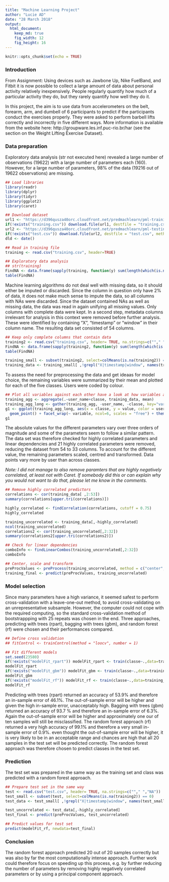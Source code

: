```yaml
---
title: "Machine Learning Project"
author: "Lucie AD"
date: "28 March 2018"
output: 
  html_document:
    keep_md: true
    fig_width: 12
    fig_height: 16
---
```


```r
knitr::opts_chunk$set(echo = TRUE)
```

### Introduction

From Assignment: Using devices such as Jawbone Up, Nike FuelBand, and Fitbit it is now possible to collect a large amount of data about personal activity relatively inexpensively. People regularly quantify how much of a particular activity they do, but they rarely quantify how well they do it.

In this project, the aim is to use data from accelerometers on the belt, forearm, arm, and dumbell of 6 participants to predict if the participants conduct the exercises properly. They were asked to perform barbell lifts correctly and incorrectly in five different ways. More information is available from the website here: http://groupware.les.inf.puc-rio.br/har (see the section on the Weight Lifting Exercise Dataset).

### Data preparation

Exploratory data analysis (str not executed here) revealed a large number of observations (19622) with a large number of parameters each (160). However, for a large number of parameters, 98% of the data (19216 out of 19622 observations) are missing.

```r

## Load libraries
library(readr)
library(dplyr)
library(tidyr)
library(ggplot2)
library(caret)

## Download dataset
url1 <- "https://d396qusza40orc.cloudfront.net/predmachlearn/pml-training.csv"
if(!exists("training.csv")) download.file(url1, destfile = "training.csv", method="curl")
url2 <- "https://d396qusza40orc.cloudfront.net/predmachlearn/pml-testing.csv"
if(!exists("test.csv")) download.file(url2, destfile = "test.csv", method="curl")
dld <- date()

## Read in training file
training <- read.csv("training.csv", header=TRUE)

## Exploratory data analysis
## str(training)
FindNA <- data.frame(sapply(training, function(y) sum(length(which(is.na(y))))))
table(FindNA)
```

Machine learning algorithms do not deal well with missing data, so it should either be imputed or discarded. Since the column in question only have 2% of data, it does not make much sense to impute the data, so all columns with NAs were discarded. Since the dataset contained NAs as well as missing data, the data was read in again unifying all missing values. Only columns with complete data were kept. In a second step, metadata columns irrelevant for analysis in this context were removed before further analysis. These were identified by containing "X", "timestamp" or "window" in their column name. The resulting data set consisted of 54 columns.

```r

## Keep only complete columns that contain data
training2 <- read.csv("training.csv", header= TRUE, na.strings=c(""," ","NA"))
FindNA <- data.frame(sapply(training2, function(y) sum(length(which(is.na(y))))))
table(FindNA)

training_small <- subset(training2, select=colMeans(is.na(training2)) == 0)
training_data <- training_small[ ,!grepl("X|timestamp|window", names(training_small))]
```

To assess the need for preprocessing the data and get ideaas for model choice, the remaining variables were summarized by their mean and plotted for each of the five classes. Users were coded by colour.

```r
## Plot all variables against each other have a look at how variables are spread
training_agg <- aggregate(.~user_name+classe, training_data, mean)
training_agg_long <- gather(training_agg, -user_name, -classe, key="variable", value="value")
g1 <- ggplot(training_agg_long, aes(x = classe, y = value, color = user_name)) +
  geom_point() + facet_wrap(~ variable, ncol=6, scales = "free") + theme_bw()
g1
```

The absolute values for the different parameters vary over three orders of magnitude and some of the parameters seem to follow a similar pattern. The data set was therefore checked for highly correlated parameters and linear dependencies and 21 highly correlated parameters were removed, reducing the dataset from 54 to 33 columns. To account for the different value, the remaining parameters scaled, centred and transformed. Data points vary more by user than across classes.

*Note: I did not manage to also remove paramters that are highly negatively correlated, at least not with Caret. If somebody did this or can explain why you would not want to do that, please let me know in the comments.* 

```r

## Remove highly correlated predictors
correlations <- cor(training_data[ ,2:53])
summary(correlations[upper.tri(correlations)])

highly_correlated <- findCorrelation(correlations, cutoff = 0.75)
highly_correlated

training_uncorrelated <- training_data[,-highly_correlated]
ncol(training_uncorrelated)
correlations2 <- cor(training_uncorrelated[,2:32])
summary(correlations2[upper.tri(correlations2)])

## Check for linear dependencies
comboInfo <- findLinearCombos(training_uncorrelated[,2:32])
comboInfo

## Center, scale and transform
preProcValues <- preProcess(training_uncorrelated, method = c("center", "scale", "YeoJohnson"))
training_final <- predict(preProcValues, training_uncorrelated)
```

### Model selection

Since many parameters have a high variance, it seemed safest to perform cross-validation with a leave-one-out method, to avoid cross-validating on an unrepresentative subsample. However, the computer could not cope with the required computing, so the standard cross-validation method of bootstrappping with 25 repeats was chosen in the end. Three approaches, predicting with trees (rpart), bagging with trees (gbm), and random forest (rf) were chosen and their performances compared.

```r

## Define cross validation
## fitControl <- trainControl(method = "loocv", number = 1)

## Fit different models
set.seed(23580)
if(!exists("modelFit_rpart")) modelFit_rpart <- train(classe~.,data=training_final, method="rpart")
modelFit_rpart
if(!exists("modelFit_gbm")) modelFit_gbm <- train(classe~.,data=training_final, method="gbm", verbose=FALSE)
modelFit_gbm
if(!exists("modelFit_rf")) modelFit_rf <- train(classe~.,data=training_final, method="rf")
modelFit_rf

```

Predicting with trees (rpart) returned an accuracy of 53.9% and therefore an in-sample error of 46.1%. The out-of-sample error will be higher and given the high in-sample error, unacceptably high. Bagging with trees (gbm) returned an accuracy of 93.7 % and therefore an in-sample error of 6.3%. Again the out-of-sample error will be higher and approximately one our of ten samples will still be misclassified. The random forest approach (rf) returned a very high accuracy of 99.1% and therefore a very small in-sample error of 0.9%. even thought the out-of-sample error will be higher, it is very likely to be in an acceptable range and chances are high that all 20 samples in the test set will be predicted correctly. The random forest approach was therefore chosen to predict classes in the test set.

### Prediction

The test set was prepared in the same way as the training set and class was predicted with a random forest approach.

```r
## Prepare test set in the same way
test <- read.csv("test.csv", header= TRUE, na.strings=c(""," ","NA"))
test_small <- subset(test, select=colMeans(is.na(training2)) == 0)
test_data <- test_small[ ,!grepl("X|timestamp|window", names(test_small))]

test_uncorrelated <- test_data[,-highly_correlated]
test_final <- predict(preProcValues, test_uncorrelated)

## Predict values for test set
predict(modelFit_rf, newdata=test_final)
```

### Conclusion

The random forest approach predicted 20 out of 20 samples correctly but was also by far the most computationally intense approach. Further work could therefore focus on speeding up this process, e.g. by further reducing the number of parameters by removing highly negatively correlated parameters or by using a principal component approach.

